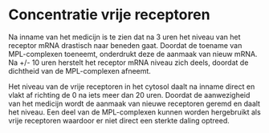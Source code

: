 # Concentratie vrije receptoren

Na inname van het medicijn is te zien dat na 3 uren het niveau van het receptor mRNA drastisch naar beneden gaat. Doordat de toename van MPL-complexen toeneemt, onderdrukt deze de aanmaak van nieuw mRNA. Na +/- 10 uren herstelt het receptor mRNA niveau zich deels, doordat de dichtheid van de MPL-complexen afneemt. 

Het niveau van de vrije receptoren in het cytosol daalt na inname direct en vlakt af richting de 0 na iets meer dan 20 uren. Doordat de aanwezigheid van het medicijn wordt de aanmaak van nieuwe receptoren geremd en daalt het niveau. Een deel van de MPL-complexen kunnen worden hergebruikt als vrije receptoren waardoor er niet direct een sterkte daling optreed.   


